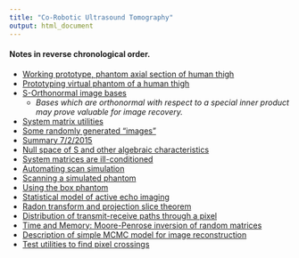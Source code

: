 ```yaml
---
title: "Co-Robotic Ultrasound Tomography"
output: html_document
---
```


#### Notes in reverse chronological order.
* [Working prototype, phantom axial section of human thigh](www/thigh_working_prototype.html)
* [Prototyping virtual phantom of a human thigh](www/inkscaping.html)
* [S-Orthonormal image bases](www/pix_alternatives.html)
    + *Bases which are orthonormal with respect to a special inner product may prove valuable for image recovery.*
* [System matrix utilities](www/writing_sysmat_utils.html)
* [Some randomly generated "images"](www/random_images.html)
* [Summary 7/2/2015](www/summary_2015_7_2.html)
* [Null space of S and other algebraic characteristics](www/S_kernel_etc.html)
* [System matrices are ill-conditioned](www/ill_conditioned_S.html)
* [Automating scan simulation](www/using_box_scanner.html)
* [Scanning a simulated phantom](www/sim_scan_1.html)
* [Using the box phantom](www/using_box_phantom.html)
* [Statistical model of active echo imaging](www/mcmc_ae.html)
* [Radon transform and projection slice theorem](www/radon_slice.html)
* [Distribution of transmit-receive paths through a pixel](www/distr_lines_thru_pixel.html)
* [Time and Memory: Moore-Penrose inversion of random matrices](www/time_memory_1.html)
* [Description of simple MCMC model for image reconstruction](www/MCMC_model_1.html)
* [Test utilities to find pixel crossings](www/utilTests.html)
